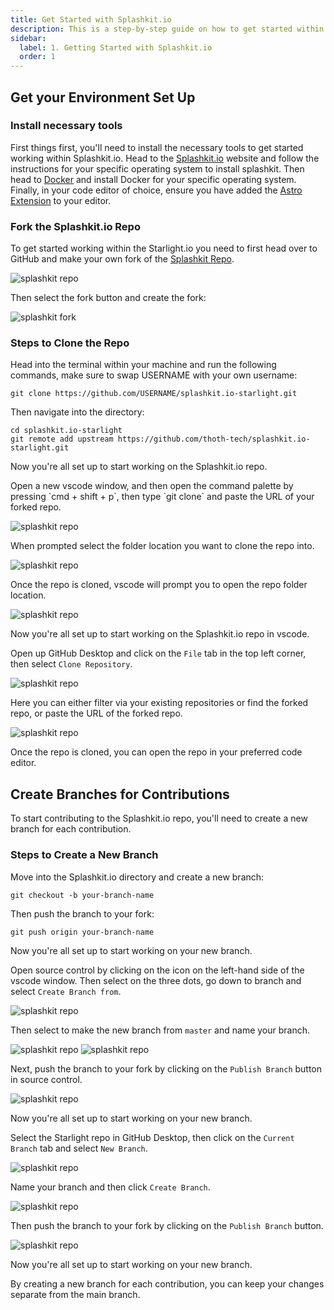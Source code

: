 ```yaml
---
title: Get Started with Splashkit.io
description: This is a step-by-step guide on how to get started within the SplashKit Starlight Repo.
sidebar:
  label: 1. Getting Started with Splashkit.io
  order: 1
---
```



## Get your Environment Set Up

### Install necessary tools

First things first, you'll need to install the necessary tools to get started working within Splashkit.io.
Head to the [Splashkit.io](https://splashkit.io/) website and follow the instructions for your specific
operating system to install splashkit. Then head to [Docker](https://docs.docker.com/engine/install/)
and install Docker for your specific operating system. Finally, in your code editor of choice, ensure
you have added the [Astro Extension](https://docs.astro.build/en/editor-setup/) to your editor.

### Fork the Splashkit.io Repo

To get started working within the Starlight.io you need to first head over to GitHub and make your
own fork of the [Splashkit Repo](https://github.com/thoth-tech/splashkit.io-starlight).

![splashkit repo](/splashkit/onboarding/starlightrepo.png)

Then select the fork button and create the fork:

![splashkit fork](/splashkit/onboarding/splashkitfork.png)

### Steps to Clone the Repo

<Tabs syncKey="github-management">
<TabItem label="Via CLI">
Head into the terminal within your machine and run the following commands, make sure to swap USERNAME
with your own username:

```shell
git clone https://github.com/USERNAME/splashkit.io-starlight.git
```

Then navigate into the directory:

```shell
cd splashkit.io-starlight
git remote add upstream https://github.com/thoth-tech/splashkit.io-starlight.git
```

Now you're all set up to start working on the Splashkit.io repo.

</TabItem>
<TabItem label="Via vscode">
Open a new vscode window, and then open the command palette by pressing `cmd + shift + p`, then type
`git clone` and paste the URL of your forked repo.

![splashkit repo](/splashkit/onboarding/gitclone.gif)

When prompted select the folder location you want to clone the repo into.

![splashkit repo](/splashkit/onboarding/cloningrepo.png)

Once the repo is cloned, vscode will prompt you to open the repo folder location.

![splashkit repo](/splashkit/onboarding/openrepo.png)

Now you're all set up to start working on the Splashkit.io repo in vscode.

</TabItem>
<TabItem label="Via GitHub Desktop">

Open up GitHub Desktop and click on the `File` tab in the top left corner, then select `Clone Repository`.

![splashkit repo](/splashkit/onboarding/clonegitdesk.png)

Here you can either filter via your existing repositories or find the forked repo, or paste the URL
of the forked repo.

![splashkit repo](/splashkit/onboarding/cloneurlgitdesk.png)

Once the repo is cloned, you can open the repo in your preferred code editor.

</TabItem>
</Tabs>

## Create Branches for Contributions

To start contributing to the Splashkit.io repo, you'll need to create a new branch for each contribution.

### Steps to Create a New Branch

<Tabs syncKey="github-management">
<TabItem label="Via CLI">
Move into the Splashkit.io directory and create a new branch:

```shell
git checkout -b your-branch-name
```

Then push the branch to your fork:
  
```shell
git push origin your-branch-name
```

Now you're all set up to start working on your new branch.

</TabItem>
<TabItem label="Via vscode">

Open source control by clicking on the icon on the left-hand side of the vscode window. Then select
on the three dots, go down to branch and select `Create Branch from`.

![splashkit repo](/splashkit/onboarding/newbranch-vscode.png)

Then select to make the new branch from `master` and name your branch.

![splashkit repo](/splashkit/onboarding/addbranch-vscode.png)
![splashkit repo](/splashkit/onboarding/namebranch-vscode.png)

Next, push the branch to your fork by clicking on the `Publish Branch` button in source control.

![splashkit repo](/splashkit/onboarding/publishbranch-vscode.png)

Now you're all set up to start working on your new branch.

</TabItem>
<TabItem label="Via GitHub Desktop">

Select the Starlight repo in GitHub Desktop, then click on the `Current Branch` tab and select `New Branch`.

![splashkit repo](/splashkit/onboarding/addbranch-gitdesk.png)

Name your branch and then click `Create Branch`.

![splashkit repo](/splashkit/onboarding/namebranch-gitdesk.png)

Then push the branch to your fork by clicking on the `Publish Branch` button.

![splashkit repo](/splashkit/onboarding/publishbranch-gitdesk.png)

Now you're all set up to start working on your new branch.

</TabItem>
</Tabs>

By creating a new branch for each contribution, you can keep your changes separate from the main branch.
